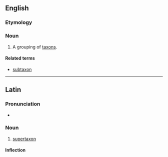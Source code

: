 ==English==

===Etymology===
{{prefix|super|taxon|lang=en}}

===Noun===
{{en-noun|supertaxa}}

# {{lb|en|taxonomy}} A grouping of [[taxon]]s.

====Related terms====
* [[subtaxon]]

----

==Latin==

===Pronunciation===
* {{la-IPA|supertaxon}}

===Noun===
{{la-noun|supertaxon|supertaxī|n|second}}

# [[#English|supertaxon]]

====Inflection====
{{la-decl-2nd-N-Greek|supertax}}